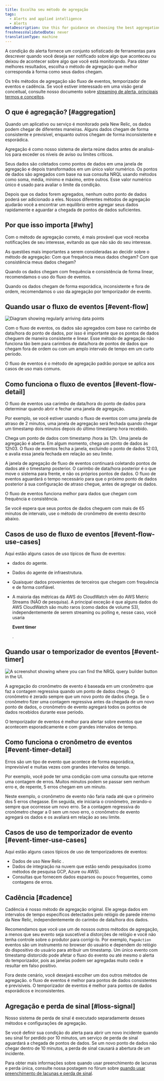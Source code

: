 ```yaml
---
title: Escolha seu método de agregação
tags:
  - Alerts and applied intelligence
  - Alerts
metaDescription: Use this for guidance on choosing the best aggregation method for your alerting conditions and notification thresholds.
freshnessValidatedDate: never
translationType: machine
---
```




A condição do alerta fornece um conjunto sofisticado de ferramentas para descrever quando você deseja ser notificado sobre algo que aconteceu ou deixou de acontecer sobre algo que você está monitorando. Para obter melhores resultados, escolha o método de agregação que melhor corresponda à forma como seus dados chegam.

Os três métodos de agregação são fluxo de eventos, temporizador de eventos e cadência. Se você estiver interessado em uma visão geral conceitual, consulte nosso documento sobre [streaming de alerta, principais termos e conceitos](/docs/alerts-applied-intelligence/new-relic-alerts/advanced-alerts/understand-technical-concepts/streaming-alerts-key-terms-concepts/).

## O que é agregação? [#aggregation]

Quando um aplicativo ou serviço é monitorado pela New Relic, os dados podem chegar de diferentes maneiras. Alguns dados chegam de forma consistente e previsível, enquanto outros chegam de forma inconsistente e esporádica.

Agregação é como nosso sistema de alerta reúne dados antes de analisá-los para exceder os níveis de aviso ou limites críticos.

Seus dados são coletados como pontos de dados em uma janela de agregação e depois transformados em um único valor numérico. Os pontos de dados são agregados com base na sua consulta NRQL usando métodos como soma, média, mínimo e máximo, entre outros. Esse valor numérico único é usado para avaliar o limite da condição.

Depois que os dados forem agregados, nenhum outro ponto de dados poderá ser adicionado a eles. Nossos diferentes métodos de agregação ajudarão você a encontrar um equilíbrio entre agregar seus dados rapidamente e aguardar a chegada de pontos de dados suficientes.

## Por que isso importa [#why]

Com o método de agregação correto, é mais provável que você receba notificações de seu interesse, evitando as que não são do seu interesse.

As questões mais importantes a serem consideradas ao decidir sobre o método de agregação: Com que frequência meus dados chegam? Com que consistência meus dados chegam?

Quando os dados chegam com frequência e consistência de forma linear, recomendamos o uso do fluxo de eventos.

Quando os dados chegam de forma esporádica, inconsistente e fora de ordem, recomendamos o uso da agregação por temporizador de evento.

## Quando usar o fluxo de eventos [#event-flow]

<img
  title="Diagram showing regularly arriving data points."
  alt="Diagram showing regularly arriving data points"
  src={accountsTimeSeriesDataPoints}
/>

Com o fluxo de eventos, os dados são agregados com base no carimbo de data/hora do ponto de dados, por isso é importante que os pontos de dados cheguem de maneira consistente e linear. Esse método de agregação não funciona tão bem para carimbos de data/hora de pontos de dados que chegam fora de ordem ou com um amplo intervalo de tempo em um curto período.

O fluxo de eventos é o método de agregação padrão porque se aplica aos casos de uso mais comuns.

## Como funciona o fluxo de eventos [#event-flow-detail]

O fluxo de eventos usa carimbo de data/hora do ponto de dados para determinar quando abrir e fechar uma janela de agregação.

Por exemplo, se você estiver usando o fluxo de eventos com uma janela de atraso de 2 minutos, uma janela de agregação será fechada quando chegar um timestamp dois minutos depois do último timestamp hora recebido.

Chega um ponto de dados com timestamp /hora às 12h. Uma janela de agregação é aberta. Em algum momento, chega um ponto de dados às 12h03. O fluxo de eventos fecha a janela, excluindo o ponto de dados 12:03, e avalia essa janela fechada em relação ao seu limite.

A janela de agregação de fluxo de eventos continuará coletando pontos de dados até o timestamp posterior. O carimbo de data/hora posterior é o que move o sistema para frente, e não os próprios pontos de dados. O fluxo de eventos aguardará o tempo necessário para que o próximo ponto de dados posterior à sua configuração de atraso chegue, antes de agregar os dados.

O fluxo de eventos funciona melhor para dados que chegam com frequência e consistência.

<Callout variant="caution">
  Se você espera que seus pontos de dados cheguem com mais de 65 minutos de intervalo, use o método de cronômetro de evento descrito abaixo.
</Callout>

## Casos de uso de fluxo de eventos [#event-flow-use-cases]

Aqui estão alguns casos de uso típicos de fluxo de eventos:

* <InlinePopover type="apm"/>

  dados do agente.

* Dados do agente de infraestrutura.

* Quaisquer dados provenientes de terceiros que chegam com frequência e de forma confiável.

* A maioria das métricas da AWS do CloudWatch vêm do AWS Metric Streams (NÃO de pesquisa). A principal exceção é que alguns dados do AWS CloudWatch são muito raros (como dados de volume S3), independentemente de serem streaming ou polling e, nesse caso, você usaria

  <DoNotTranslate>**Event timer**</DoNotTranslate>

  .

## Quando usar o temporizador de eventos [#event-timer]

<img
  title="A screenshot showing where you can find the NRQL query builder button in the UI."
  alt="A screenshot showing where you can find the NRQL query builder button in the UI."
  src={accountsSignalConsistency}
/>

A agregação do cronômetro de evento é baseada em um cronômetro que faz a contagem regressiva quando um ponto de dados chega. O cronômetro é zerado sempre que um novo ponto de dados chega. Se o cronômetro fizer uma contagem regressiva antes da chegada de um novo ponto de dados, o cronômetro de evento agregará todos os pontos de dados recebidos durante esse período.

O temporizador de eventos é melhor para alertar sobre eventos que acontecem esporadicamente e com grandes intervalos de tempo.

## Como funciona o cronômetro de eventos [#event-timer-detail]

Erros são um tipo de evento que acontece de forma esporádica, imprevisível e muitas vezes com grandes intervalos de tempo.

Por exemplo, você pode ter uma condição com uma consulta que retorne uma contagem de erros. Muitos minutos podem se passar sem nenhum erro e, de repente, 5 erros chegam em um minuto.

Neste exemplo, o cronômetro de evento não faria nada até que o primeiro dos 5 erros chegasse. Em seguida, ele iniciaria o cronômetro, zerando-o sempre que ocorresse um novo erro. Se a contagem regressiva do cronômetro chegar a 0 sem um novo erro, o cronômetro de evento agregará os dados e os avaliará em relação ao seu limite.

## Casos de uso de temporizador de evento [#event-timer-use-cases]

Aqui estão alguns casos típicos de uso de temporizadores de eventos:

* Dados de uso New Relic .
* Dados de integração na nuvem que estão sendo pesquisados (como métodos de pesquisa GCP, Azure ou AWS).
* Consultas que fornecem dados esparsos ou pouco frequentes, como contagens de erros.

## Cadência [#cadence]

Cadência é nosso método de agregação original. Ele agrega dados em intervalos de tempo específicos detectados pelo relógio de parede interno da New Relic, independentemente do carimbo de data/hora dos dados.

Recomendamos que você use um de nossos outros métodos de agregação, a menos que seu evento seja suscetível a distorções de relógio e você não tenha controle sobre o produtor para corrigi-lo. Por exemplo, `PageAction` eventos são um instrumento no browser do usuário e dependem do relógio do dispositivo do usuário para atribuir um timestamp. Um único evento com timestamp distorcido pode afetar o fluxo do evento ou até mesmo o alerta do temporizador, pois as janelas podem ser agregadas muito cedo e resultar em falso positivo.

Fora deste cenário, você desejará escolher um dos outros métodos de agregação. o fluxo de eventos é melhor para pontos de dados consistentes e previsíveis. O temporizador de eventos é melhor para pontos de dados esporádicos e inconsistentes.

## Agregação e perda de sinal [#loss-signal]

Nosso sistema de perda de sinal é executado separadamente desses métodos e configurações de agregação.

Se você definir sua condição do alerta para abrir um novo incidente quando seu sinal for perdido por 10 minutos, um serviço de perda de sinal aguardará a chegada de pontos de dados. Se um novo ponto de dados não chegar dentro de 10 minutos, a perda de sinal causará a abertura de um incidente.

Para obter mais informações sobre quando usar preenchimento de lacunas e perda única, consulte nossa postagem no fórum sobre [quando usar preenchimento de lacunas e perda de sinal](https://discuss.newrelic.com/t/relic-solution-how-can-i-figure-out-when-to-use-gap-filling-and-loss-of-signal/120401).